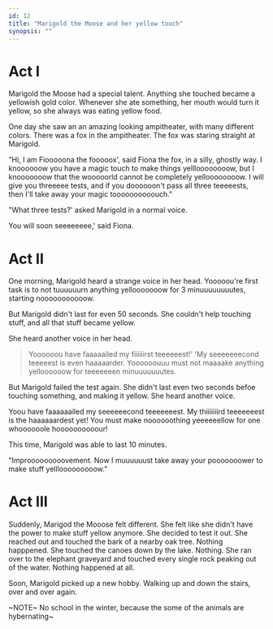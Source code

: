```yaml
---
id: 12
title: "Marigold the Moose and her yellow touch"
synopsis: ""
---
```


# Act I

Marigold the Moose had a special talent.
Anything she touched became a yellowish gold color.
Whenever she ate something, her mouth would turn it yellow, so she always was eating yellow food.

One day she saw an an amazing looking ampitheater, with many different colors.
There was a fox in the ampitheater.
The fox was staring straight at Marigold.

"Hi, I am Fiooooona the fooooox', said Fiona the fox, in a silly, ghostly way.
I knoooooow you have a magic touch to make things yellloooooooow, but I knooooooow that the wooooorld cannot be completely yelloooooooow.
I will give you threeeee tests, and if you doooooon't pass all three teeeeests, then I'll take away your magic toooooooooouch."

"What three tests?' asked Marigold in a normal voice.

You will soon seeeeeeee,' said Fiona.

# Act II

One morning, Marigold heard a strange voice in her head.
Yooooou're first task is to not tuuuuuurn anything yellooooooow for 3 minuuuuuuuutes, starting nooooooooooow.

But Marigold didn't last for even 50 seconds. She couldn't help touching stuff, and all that stuff became yellow.

She heard another voice in her head.

> Yoooooou have faaaaailed my fiiiiiirst teeeeeest!' 'My seeeeeeecond teeeeest is even haaaaarder.
> Yoooooouuu must not maaaake anything yelloooooow for teeeeeeen minuuuuuuutes.

But Marigold failed the test again. She didn't last even two seconds befoe touching something, and making it yellow.
She heard another voice.

Yoou have faaaaaailed my seeeeeecond teeeeeeest. My thiiiiiiird teeeeeeest is the haaaaaardest yet!
You must make noooooothing yeeeeeellow for one whoooooole hoooooooooour!

This time, Marigold was able to last 10 minutes.

"Improoooooooovement. Now I muuuuuust take away your pooooooower to make stuff yelllooooooooow."

# Act III

Suddenly, Marigod the Mooose felt different.
She felt like she didn't have the power to make stuff yellow anymore.
She decided to test it out.
She reached out and touched the bark of a nearby oak tree. Nothing happpened.
She touched the canoes down by the lake. Nothing.
She ran over to the elephant graveyard and touched every single rock peaking out of the water.
Nothing happened at all.

Soon, Marigold picked up a new hobby. Walking up and down the stairs, over and over again.

~NOTE~ No school in the winter, because the some of the animals are hybernating~
